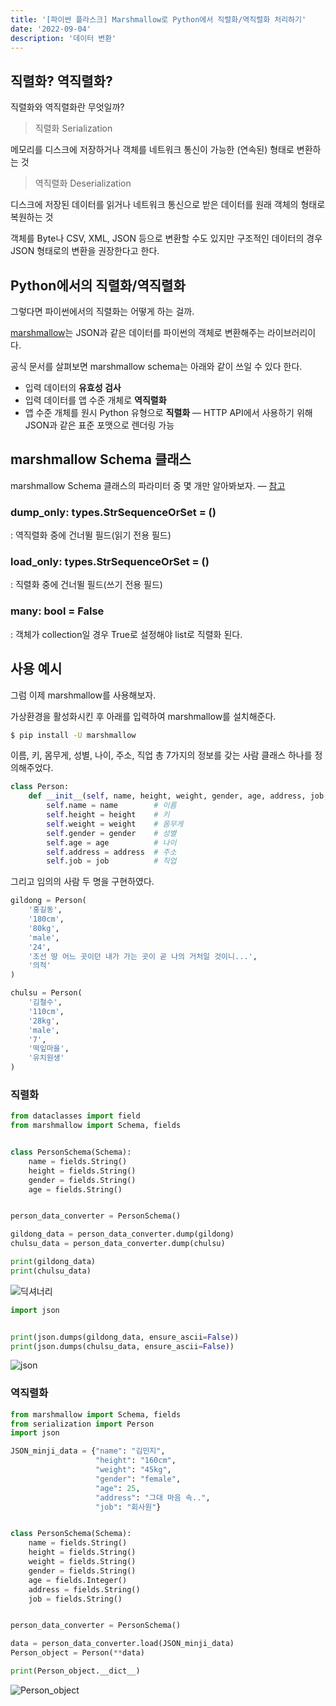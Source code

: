 ```yaml
---
title: '[파이썬 플라스크] Marshmallow로 Python에서 직렬화/역직렬화 처리하기'
date: '2022-09-04'
description: '데이터 변환'
---
```


## 직렬화? 역직렬화?

직렬화와 역직렬화란 무엇일까?

> 직렬화 Serialization

메모리를 디스크에 저장하거나 객체를 네트워크 통신이 가능한 (연속된) 형태로 변환하는 것

> 역직렬화 Deserialization

디스크에 저장된 데이터를 읽거나 네트워크 통신으로 받은 데이터를 원래 객체의 형태로 복원하는 것

객체를 Byte나 CSV, XML, JSON 등으로 변환할 수도 있지만 구조적인 데이터의 경우 JSON 형태로의 변환을 권장한다고 한다.

## Python에서의 직렬화/역직렬화

그렇다면 파이썬에서의 직렬화는 어떻게 하는 걸까.

[marshmallow](https://marshmallow.readthedocs.io/en/stable/)는 JSON과 같은 데이터를 파이썬의 객체로 변환해주는 라이브러리이다.

공식 문서를 살펴보면 marshmallow schema는 아래와 같이 쓰일 수 있다 한다.

- 입력 데이터의 **유효성 검사**
- 입력 데이터를 앱 수준 개체로 **역직렬화**
- 앱 수준 개체를 원시 Python 유형으로 **직렬화** — HTTP API에서 사용하기 위해 JSON과 같은 표준 포맷으로 렌더링 가능

## marshmallow Schema 클래스

marshmallow Schema 클래스의 파라미터 중 몇 개만 알아봐보자. — [참고](https://marshmallow.readthedocs.io/en/stable/api_reference.html#marshmallow.Schema)

### dump_only: types.StrSequenceOrSet = ()

: 역직렬화 중에 건너뛸 필드(읽기 전용 필드)

### load_only: types.StrSequenceOrSet = ()

: 직렬화 중에 건너뛸 필드(쓰기 전용 필드)

### many: bool = False

: 객체가 collection일 경우 True로 설정해야 list로 직렬화 된다.

## 사용 예시

그럼 이제 marshmallow를 사용해보자.

가상환경을 활성화시킨 후 아래를 입력하여 marshmallow를 설치해준다.

```bash
$ pip install -U marshmallow
```

이름, 키, 몸무게, 성별, 나이, 주소, 직업 총 7가지의 정보를 갖는 사람 클래스 하나를 정의해주었다.

```python showLineNumbers
class Person:
    def __init__(self, name, height, weight, gender, age, address, job, ):
        self.name = name        # 이름
        self.height = height    # 키
        self.weight = weight    # 몸무게
        self.gender = gender    # 성별
        self.age = age          # 나이
        self.address = address  # 주소
        self.job = job          # 직업
```

그리고 임의의 사람 두 명을 구현하였다.

```python showLineNumbers
gildong = Person(
    '홍길동',
    '180cm',
    '80kg',
    'male',
    '24',
    '조선 땅 어느 곳이던 내가 가는 곳이 곧 나의 거처일 것이니...',
    '의적'
)

chulsu = Person(
    '김철수',
    '110cm',
    '28kg',
    'male',
    '7',
    '떡잎마을',
    '유치원생'
)
```

### 직렬화

```python showLineNumbers
from dataclasses import field
from marshmallow import Schema, fields


class PersonSchema(Schema):
    name = fields.String()
    height = fields.String()
    gender = fields.String()
    age = fields.String()


person_data_converter = PersonSchema()

gildong_data = person_data_converter.dump(gildong)
chulsu_data = person_data_converter.dump(chulsu)

print(gildong_data)
print(chulsu_data)
```

![딕셔너리](/posts/python/flask/api/02-01.png)

```python showLineNumbers
import json


print(json.dumps(gildong_data, ensure_ascii=False))
print(json.dumps(chulsu_data, ensure_ascii=False))
```

![json](/posts/python/flask/api/02-02.png)

### 역직렬화

```python showLineNumbers
from marshmallow import Schema, fields
from serialization import Person
import json

JSON_minji_data = {"name": "김민지",
                   "height": "160cm",
                   "weight": "45kg",
                   "gender": "female",
                   "age": 25,
                   "address": "그대 마음 속..",
                   "job": "회사원"}


class PersonSchema(Schema):
    name = fields.String()
    height = fields.String()
    weight = fields.String()
    gender = fields.String()
    age = fields.Integer()
    address = fields.String()
    job = fields.String()


person_data_converter = PersonSchema()

data = person_data_converter.load(JSON_minji_data)
Person_object = Person(**data)

print(Person_object.__dict__)
```

![Person_object](/posts/python/flask/api/02-03.png)
